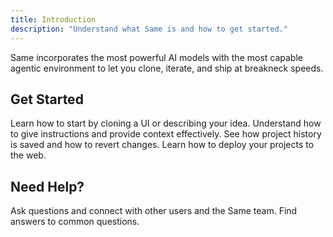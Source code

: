 ```yaml
---
title: Introduction
description: "Understand what Same is and how to get started."
---
```


Same incorporates the most powerful AI models with the most capable agentic environment to let you clone, iterate, and ship at breakneck speeds.

## Get Started

<CardGroup cols={2}>
  <Card title="New Project" href="/essentials/new-project" icon="rocket">
    Learn how to start by cloning a UI or describing your idea.
  </Card>
  <Card title="Building with Same" href="/essentials/building" icon="terminal">
    Understand how to give instructions and provide context effectively.
  </Card>
  <Card
    title="Version Control"
    href="/essentials/version-control"
    icon="code-branch"
  >
    See how project history is saved and how to revert changes.
  </Card>
  <Card title="Deploying" href="/essentials/deploying" icon="cloud-arrow-up">
    Learn how to deploy your projects to the web.
  </Card>
</CardGroup>

## Need Help?

<CardGroup cols={2}>
  <Card
    title="Community Discord"
    href="https://discord.gg/tjHuQJaPsy"
    icon="discord"
    iconType="brands"
  >
    Ask questions and connect with other users and the Same team.
  </Card>
  <Card
    title="Frequently Asked Questions"
    href="/get-started/faq"
    icon="circle-question"
  >
    Find answers to common questions.
  </Card>
</CardGroup>
